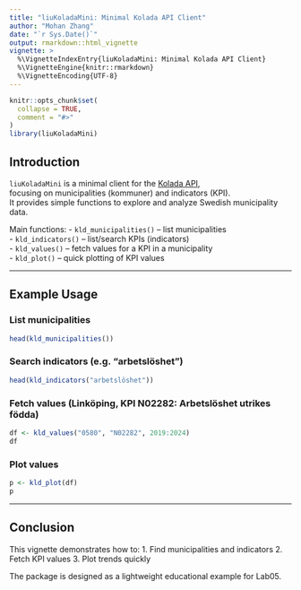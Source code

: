 ```yaml
---
title: "liuKoladaMini: Minimal Kolada API Client"
author: "Mohan Zhang"
date: "`r Sys.Date()`"
output: rmarkdown::html_vignette
vignette: >
  %\VignetteIndexEntry{liuKoladaMini: Minimal Kolada API Client}
  %\VignetteEngine{knitr::rmarkdown}
  %\VignetteEncoding{UTF-8}
---
```


```r
knitr::opts_chunk$set(
  collapse = TRUE,
  comment = "#>"
)
library(liuKoladaMini)
```

## Introduction

`liuKoladaMini` is a minimal client for the [Kolada API](https://www.kolada.se/),  
focusing on municipalities (kommuner) and indicators (KPI).  
It provides simple functions to explore and analyze Swedish municipality data.

Main functions:
- `kld_municipalities()` – list municipalities  
- `kld_indicators()` – list/search KPIs (indicators)  
- `kld_values()` – fetch values for a KPI in a municipality  
- `kld_plot()` – quick plotting of KPI values  

---

## Example Usage

### List municipalities
```r
head(kld_municipalities())
```

### Search indicators (e.g. "arbetslöshet")
```r
head(kld_indicators("arbetslöshet"))
```

### Fetch values (Linköping, KPI N02282: Arbetslöshet utrikes födda)
```r
df <- kld_values("0580", "N02282", 2019:2024)
df
```

### Plot values
```r
p <- kld_plot(df)
p
```

---

## Conclusion

This vignette demonstrates how to:
1. Find municipalities and indicators
2. Fetch KPI values
3. Plot trends quickly  

The package is designed as a lightweight educational example for Lab05.
